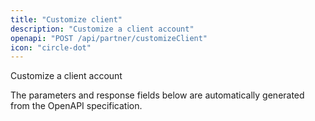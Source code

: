 ```yaml
---
title: "Customize client"
description: "Customize a client account"
openapi: "POST /api/partner/customizeClient"
icon: "circle-dot"
---
```


Customize a client account

<Note>
The parameters and response fields below are automatically generated from the OpenAPI specification.
</Note>
